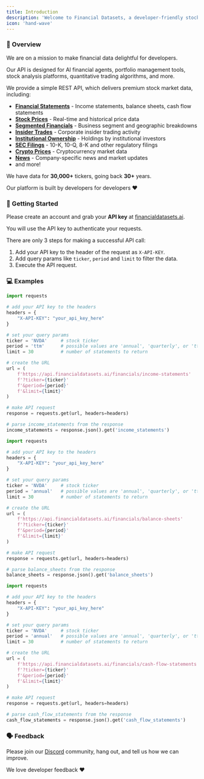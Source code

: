 ```yaml
---
title: Introduction
description: 'Welcome to Financial Datasets, a developer-friendly stock market API.'
icon: 'hand-wave'
---
```


### 👋  Overview
We are on a mission to make financial data delightful for developers.

Our API is designed for AI financial agents, portfolio management tools,
stock analysis platforms, quantitative trading algorithms, and more.

We provide a simple REST API, which delivers premium stock market data, including:
- **[Financial Statements](/api-reference/endpoint/financials)** - Income statements, balance sheets, cash flow statements
- **[Stock Prices](/api-reference/endpoint/prices)** - Real-time and historical price data
- **[Segmented Financials](/api-reference/endpoint/financials)** - Business segment and geographic breakdowns
- **[Insider Trades](/api-reference/endpoint/insider-trades)** - Corporate insider trading activity
- **[Institutional Ownership](/api-reference/endpoint/institutional-ownership)** - Holdings by institutional investors
- **[SEC Filings](/api-reference/endpoint/filings)** - 10-K, 10-Q, 8-K and other regulatory filings
- **[Crypto Prices](/api-reference/endpoint/crypto)** - Cryptocurrency market data
- **[News](/api-reference/endpoint/news)** - Company-specific news and market updates
- and more!

We have data for <b>30,000+</b> tickers, going back <b>30+</b> years.

Our platform is built by developers for developers ❤️

###  🚀  Getting Started
Please create an account and grab your <b>API key</b> at [financialdatasets.ai](https://financialdatasets.ai).

You will use the API key to authenticate your requests.

There are only 3 steps for making a successful API call:
1. Add your API key to the header of the request as `X-API-KEY`.
2. Add query params like `ticker`, `period` and `limit` to filter the data.
3. Execute the API request.

### 💻  Examples

<CodeGroup>

```python Income Statements
import requests

# add your API key to the headers
headers = {
    "X-API-KEY": "your_api_key_here"
}

# set your query params
ticker = 'NVDA'     # stock ticker
period = 'ttm'      # possible values are 'annual', 'quarterly', or 'ttm'
limit = 30          # number of statements to return

# create the URL
url = (
    f'https://api.financialdatasets.ai/financials/income-statements'
    f'?ticker={ticker}'
    f'&period={period}'
    f'&limit={limit}'
)

# make API request
response = requests.get(url, headers=headers)

# parse income_statements from the response
income_statements = response.json().get('income_statements')
```

```python Balance Sheets
import requests

# add your API key to the headers
headers = {
    "X-API-KEY": "your_api_key_here"
}

# set your query params
ticker = 'NVDA'     # stock ticker
period = 'annual'   # possible values are 'annual', 'quarterly', or 'ttm'
limit = 30          # number of statements to return

# create the URL
url = (
    f'https://api.financialdatasets.ai/financials/balance-sheets'
    f'?ticker={ticker}'
    f'&period={period}'
    f'&limit={limit}'
)

# make API request
response = requests.get(url, headers=headers)

# parse balance_sheets from the response
balance_sheets = response.json().get('balance_sheets')
```

```python Cash Flow Statements
import requests

# add your API key to the headers
headers = {
    "X-API-KEY": "your_api_key_here"
}

# set your query params
ticker = 'NVDA'     # stock ticker
period = 'annual'   # possible values are 'annual', 'quarterly', or 'ttm'
limit = 30          # number of statements to return

# create the URL
url = (
    f'https://api.financialdatasets.ai/financials/cash-flow-statements'
    f'?ticker={ticker}'
    f'&period={period}'
    f'&limit={limit}'
)

# make API request
response = requests.get(url, headers=headers)

# parse cash_flow_statements from the response
cash_flow_statements = response.json().get('cash_flow_statements')
```

</CodeGroup>

### 🗣️ Feedback

Please join our [Discord](https://discord.gg/hTtb8wzgSQ) community, hang out, and tell us how we can improve.

We love developer feedback ❤️
